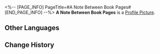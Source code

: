 <%-- [PAGE_INFO]
PageTitle=#A Note Between Book Pages#
[END_PAGE_INFO] --%>
{{Item Infobox
|id          = 140167
|image       = Item A Note Between Book Pages.png
|type        = Mission Item
|invCategory = Missions
|rarity      = 3
|effect      = 
|description = This seems to be a page torn from a Department of Insight researcher's notebook. It is full of obscure and difficult symbols and sentences. There are cute cat stickers on the back of the page &mdash; the owner was probably a cat lover.
}}
{{Description|''"For Department of Insight internal use only. Do not leak out this document."''}}
'''A Note Between Book Pages''' is a [[Profile Picture]].

==Other Languages==
{{Other Languages
|en   = A Note Between Book Pages
|zhs  = 夹在书中的纸条
|zht  = 夾在書中的紙條
|ja   = 本に挟まれていた紙
|ko   = 편지 사이에 껴있는 쪽지
|es   = Hoja de papel metida en un libro
|fr   = Une note entre les pages d'un livre
|ru   = Записка между страницами книги
|th   = กระดาษโน้ตที่สอดอยู่ในหน้าหนังสือ
|vi   = Mảnh Giấy Kẹp Trong Sách
|de   = Eine Notiz zwischen Buchseiten
|id   = Memo yang Terselip di Buku
|pt   = Anotação Entre as Páginas do Livro
}}

==Change History==
{{Change History|1.0}}